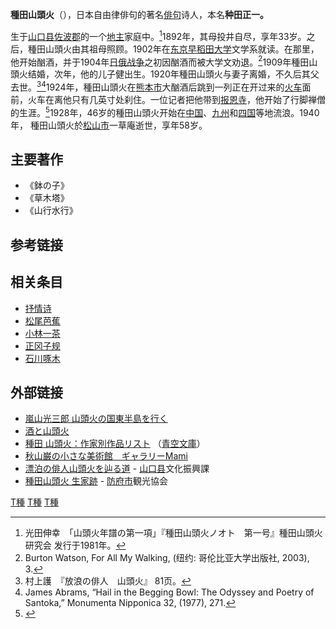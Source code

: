 {{Infobox Writer| name          = 種田山頭火
| image         = File:Hofu Santoka's statue.jpg
| image_size    = 
| caption       = 
| pseudonym     = 
| birthname    = 本名'''种田正一'''| birth_date    = 1882年（[[明治|明治]]15年）12月3日
| birth_place   = {{JPN}}[[山口县|山口县]][[佐波郡_(山口縣)|佐波郡]]
| death_date    = 1940年10月11日（58歳）
| death_place   = {{JPN}}[[愛媛縣|愛媛縣]][[松山市|松山市]]
| resting_place = 
| occupation    = 俳人
| language      = [[日本語|日本語]]
| nationality   = {{JPN}}
| education     = 
| alma_mater    = [[东京|东京]][[早稻田大学|早稻田大学]]文学系中途辍学
| period        = 1882年 - 1940年
| genre         = [[俳句|俳句]]
| subject       = 
| movement      = 
| religion      = 
| notableworks =  《鉢の子》、《草木塔》、《山行水行》
| relations     = 
| influences    = 
| influenced    = 
| awards        = 
| debut_works   = 
| signature     = 
}}
{{Japanese|japanese=種田山頭火|kana=たねだ さんとうか|romaji=Taneda Santōka}}
{{Portal|日本|詩歌}}
'''種田山頭火'''（{{jpn|j=種田山頭火|hg=たねだ さんとうか|rm=Taneda Santōka}}）{{BD|1882年||1940年}}，日本自由律俳句的著名[[俳句|俳句]]诗人，本名'''种田正一。'''

生于[[山口县|山口县]][[佐波郡_(山口縣)|佐波郡]]的一个[[地主|地主]]家庭中。<ref>光田伸幸　「山頭火年譜の第一項」『種田山頭火ノオト　第一号』種田山頭火研究会 发行于1981年。</ref>1892年，其母投井自尽，享年33岁。之后，種田山頭火由其祖母照顾。1902年在[[东京|东京]][[早稻田大学|早稻田大学]]文学系就读。在那里，他开始酗酒，并于1904年[[日俄战争|日俄战争]]之初因酗酒而被大学文劝退。<ref>Burton Watson, For All My Walking, (纽约: 哥伦比亚大学出版社, 2003), 3.</ref>1909年種田山頭火结婚，次年，他的儿子健出生。1920年種田山頭火与妻子离婚，不久后其父去世。<ref>村上護　『放浪の俳人　山頭火』 81页。</ref><ref>James Abrams, “Hail in the Begging Bowl: The Odyssey and Poetry of Santoka,” Monumenta Nipponica 32, (1977), 271.</ref>1924年，種田山頭火在[[熊本市|熊本市]]大酗酒后跳到一列正在开过来的[[火车|火车]]面前，火车在离他只有几英寸处刹住。一位记者把他带到[[报恩寺|报恩寺]]，他开始了行脚禅僧的生涯。<ref>{{Cite web |url= http://finance.qq.com/a/20100902/001401.htm |title= 种田山头火 |author= 深圳新闻网-深圳商报 |date= 2010年9月2日 |publisher= [[腾讯|腾讯]]网 |accessdate= 2013-07-18 |quote= 山头火的故事在42岁那一年突变……山头火就开始了行脚禅僧的生涯。 |archive-date= 2015-02-11 |archive-url= https://web.archive.org/web/20150211223436/http://finance.qq.com/a/20100902/001401.htm |dead-url= no }}</ref>1928年，46岁的種田山頭火开始在[[中国地方|中国]]、[[九州_(日本)|九州]]和[[四国|四国]]等地流浪。1940年， 種田山頭火於[[松山市|松山市]]一草庵逝世，享年58岁。

== 主要著作 ==
* 《鉢の子》
* 《草木塔》
* 《山行水行》

== 参考链接 ==
{{reflist}}

== 相关条目 ==
*[[抒情诗|抒情诗]]
*[[松尾芭蕉|松尾芭蕉]]
*[[小林一茶|小林一茶]]
*[[正冈子规|正冈子规]]
*[[石川啄木|石川啄木]]

== 外部链接 ==
{{refbegin|2}}
* [http://wedge.ismedia.jp/articles/-/569  嵐山光三郎 山頭火の国東半島を行く] {{Wayback|url=http://wedge.ismedia.jp/articles/-/569 |date=20130903032457 }}
* [http://www2.biglobe.ne.jp/~endoy/  酒と山頭火] {{Wayback|url=http://www2.biglobe.ne.jp/~endoy/ |date=20051124025004 }}
* [http://www.aozora.gr.jp/index_pages/person146.html 種田 山頭火：作家別作品リスト] {{Wayback|url=http://www.aozora.gr.jp/index_pages/person146.html |date=20130708222639 }}（[[青空文庫|青空文庫]]）
* [http://www.iwao-akiyama.com/ 秋山巌の小さな美術館　ギャラリーMami] {{Wayback|url=http://www.iwao-akiyama.com/ |date=20130602155808 }}
* [http://www.pref.yamaguchi.lg.jp/gyosei/bunka-s/07road/bunkasin/san.htm 漂泊の俳人山頭火を辿る道] {{Wayback|url=http://www.pref.yamaguchi.lg.jp/gyosei/bunka-s/07road/bunkasin/san.htm |date=20130911114447 }} - [[山口县|山口县]]文化振興課
* [https://web.archive.org/web/20130721054427/http://www.kanko-hofu.gr.jp/index/page/id/44 種田山頭火 生家跡] - [[防府市|防府市]]観光協会
{{refend}}

{{Authority control}}

[[Category:日本作家|T種]]
[[Category:日本詩人|T種]]
[[Category:早稻田大學校友|T種]]